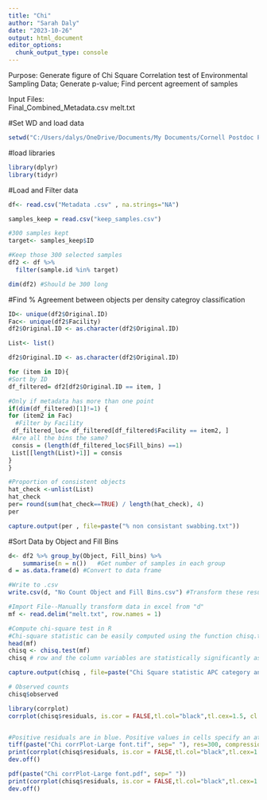 ---
title: "Chi"
author: "Sarah Daly"
date: "2023-10-26"
output: html_document
editor_options: 
  chunk_output_type: console
---

Purpose:  Generate figure of Chi Square Correlation test of Environmental Sampling Data; Generate p-value; Find percent agreement of samples

Input Files:  
Final_Combined_Metadata.csv
melt.txt

#Set WD and load data
```{r}
setwd("C:/Users/dalys/OneDrive/Documents/My Documents/Cornell Postdoc Papers/Review paper/Manuscript/Code/Chi Square Correlation")
```

#load libraries 
```{r}
library(dplyr)
library(tidyr) 
```

#Load and Filter data
```{r}
df<- read.csv("Metadata .csv" , na.strings="NA")

samples_keep = read.csv("keep_samples.csv")

#300 samples kept 
target<- samples_keep$ID

#Keep those 300 selected samples 
df2 <- df %>% 
  filter(sample.id %in% target)

dim(df2) #Should be 300 long 
```

#Find % Agreement between objects per density categroy classification 
```{r}
ID<- unique(df2$Original.ID)
Fac<- unique(df2$Facility)
df2$Original.ID <- as.character(df2$Original.ID)

List<- list()

df2$Original.ID <- as.character(df2$Original.ID)

for (item in ID){
#Sort by ID
df_filtered= df2[df2$Original.ID == item, ]

#Only if metadata has more than one point 
if(dim(df_filtered)[1]!=1) {
for (item2 in Fac) 
  #Filter by Facility 
 df_filtered_loc= df_filtered[df_filtered$Facility == item2, ]
 #Are all the bins the same?
 consis = (length(df_filtered_loc$Fill_bins) ==1)
 List[[length(List)+1]] = consis
}
}

#Proportion of consistent objects 
hat_check <-unlist(List)
hat_check
per= round(sum(hat_check==TRUE) / length(hat_check), 4) 
per

capture.output(per , file=paste("% non consistant swabbing.txt"))
```

#Sort Data by Object and Fill Bins
```{r}
d<- df2 %>% group_by(Object, Fill_bins) %>%
    summarise(n = n())   #Get number of samples in each group
d = as.data.frame(d) #Convert to data frame 

#Write to .csv
write.csv(d, "No Count Object and Fill Bins.csv") #Transform these results to "melt.txt"

#Import File--Manually transform data in excel from "d"
mf <- read.delim("melt.txt", row.names = 1)

#Compute chi-square test in R
#Chi-square statistic can be easily computed using the function chisq.test() as follow:
head(mf)
chisq <- chisq.test(mf)
chisq # row and the column variables are statistically significantly associated (p-value = 0)

capture.output(chisq , file=paste("Chi Square statistic APC category and object type.txt"))

# Observed counts
chisq$observed

library(corrplot)
corrplot(chisq$residuals, is.cor = FALSE,tl.col="black",tl.cex=1.5, cl.cex=1.5,tl.offset = 1,cl.pos="r", cl.ratio = 0.2, cl.align.text = 'l', addgrid.col = "black")


#Positive residuals are in blue. Positive values in cells specify an attraction (positive association) between the corresponding row and column variables
tiff(paste("Chi corrPlot-Large font.tif", sep=" "), res=300, compression = "lzw", height=9, width=10, units="in")
print(corrplot(chisq$residuals, is.cor = FALSE,tl.col="black",tl.cex=1.5, cl.cex=1.5,tl.offset = 1,cl.pos="r", cl.ratio = 0.2, cl.align.text = 'l', addgrid.col = "black"))
dev.off()

pdf(paste("Chi corrPlot-Large font.pdf", sep=" "))
print(corrplot(chisq$residuals, is.cor = FALSE,tl.col="black",tl.cex=1.5, cl.cex=1.5,tl.offset = 1,cl.pos="r", cl.ratio = 0.2, cl.align.text = 'l', addgrid.col = "black"))
dev.off()
```
